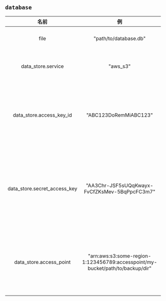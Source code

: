 ## `database`

|             名前             |                                      例                                       |            デフォルト値            |                必須項目                 |                                                                                                          説明                                                                                                           |
| :--------------------------: | :---------------------------------------------------------------------------: | :--------------------------------: | :-------------------------------------: | :---------------------------------------------------------------------------------------------------------------------------------------------------------------------------------------------------------------------: |
|             file             |                             "path/to/database.db"                             | "/var/lib/bencher/data/bencher.db" |                  はい                   |                                                                                    サーバーデータベースがどこに行くかを制御します。                                                                                     |
|      data_store.service      |                                   "aws_s3"                                    |                ---                 |                 いいえ                  |                                                                            遠隔データストアサービスを指定します。有効な値は "aws_s3" です。                                                                             |
|   data_store.access_key_id   |                             "ABC123DoRemMiABC123"                             |                ---                 | data_store.service = "aws_s3"の場合のみ |                                            data_store.service = "aws_s3" の場合、このプロパティは AWS アクセスキー ID を指定します。 data_store.service も参照してください。                                            |
| data_store.secret_access_key |                 "AA3Chr-JSF5sUQqKwayx-FvCfZKsMev-5BqPpcFC3m7"                 |                ---                 | data_store.service = "aws_s3"の場合のみ |                 data_store.service = "aws_s3" の場合、このプロパティは AWS シークレットアクセスキーを指定します。 data_store.service も参照してください。ログ時には `************` として表示されます。                 |
|   data_store.access_point    | "arn:aws:s3:some-region-1:123456789:accesspoint/my-bucket/path/to/backup/dir" |                ---                 | data_store.service = "aws_s3"の場合のみ | data_store.service = "aws_s3" の場合、このプロパティは [AWS S3 アクセスポイント](https://docs.aws.amazon.com/AmazonS3/latest/userguide/using-access-points.html) を指定します。 data_store.service も参照してください。 |
